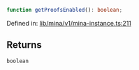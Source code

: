 ```ts
function getProofsEnabled(): boolean;
```

Defined in: [lib/mina/v1/mina-instance.ts:211](https://github.com/o1-labs/o1js/blob/fca908c243ee8e908efacaf73a882d48759e675a/src/lib/mina/v1/mina-instance.ts#L211)

## Returns

`boolean`
